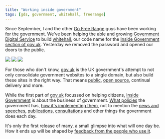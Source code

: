```yaml
---
title: "Working inside government"
tags: [gds, government, whitehall, freerange]
---
```

Since September, I and the other [Go Free Range](http://gofreerange.com) guys have been working for the government.  We've been helping the able and growing [Government Digital Service](http://digital.cabinetoffice.gov.uk/) to build [whitehall](https://github.com/alphagov/whitehall), our code name for the [Inside Government section of gov.uk](https://www.gov.uk/government).  Yesterday we removed the password and opened our doors to the public.

<div class="browsershots">
<a href="https://www.gov.uk/government/organisations/department-for-international-development"><img class="browsershot" src="/images/dfid.thumb.png"/></a>
<a href="https://www.gov.uk/government/policies/human-rights"><img class="browsershot" src="/images/promoting-human-rights.thumb.png"/></a>
<a href="https://www.gov.uk/government/organisations"><img class="browsershot" src="/images/departments.thumb.png"/></a>
</div>

For those who don't know, [gov.uk](https://www.gov.uk) is the UK government's attempt to not only consolidate government websites to a single domain, but also build these sites in the right way.  That means [public](https://www.pivotaltracker.com/projects/367813), [open source](https://github.com/alphagov/whitehall), continual delivery and more.

While the first part of [gov.uk](https://www.gov.uk) focussed on helping citizens, [Inside Government](https://www.gov.uk/government) is about the business of government.  [What policies](https://www.gov.uk/government/policy-topics) the government has, [how it's implementing them](https://www.gov.uk/government/policies/launching-the-single-domain), not to mention the [news and speeches](https://www.gov.uk/government/news-and-speeches), [publications](https://www.gov.uk/government/publications), [consultations](https://www.gov.uk/government/consultations) and other things the government does each day.

It's only the first release of many, a small glimpse into what will one day be.  How it ends up will be shaped by [feedback from the people who use it](https://www.gov.uk/feedback).
